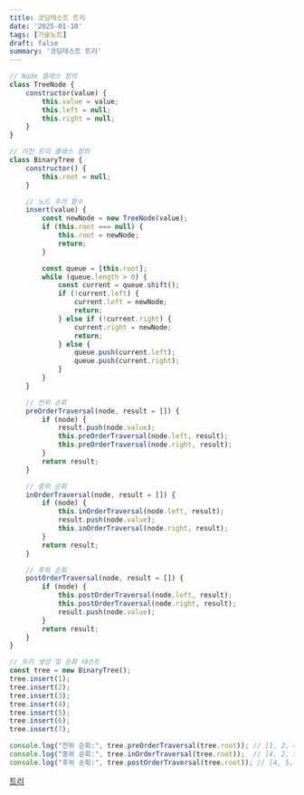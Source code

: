 ```yaml
---
title: 코딩테스트 트리
date: '2025-01-10'
tags: [기술노트]
draft: false
summary: '코딩테스트 트리'
---
```


```jsx
// Node 클래스 정의
class TreeNode {
    constructor(value) {
        this.value = value;
        this.left = null;
        this.right = null;
    }
}

// 이진 트리 클래스 정의
class BinaryTree {
    constructor() {
        this.root = null;
    }

    // 노드 추가 함수
    insert(value) {
        const newNode = new TreeNode(value);
        if (this.root === null) {
            this.root = newNode;
            return;
        }

        const queue = [this.root];
        while (queue.length > 0) {
            const current = queue.shift();
            if (!current.left) {
                current.left = newNode;
                return;
            } else if (!current.right) {
                current.right = newNode;
                return;
            } else {
                queue.push(current.left);
                queue.push(current.right);
            }
        }
    }

    // 전위 순회
    preOrderTraversal(node, result = []) {
        if (node) {
            result.push(node.value);
            this.preOrderTraversal(node.left, result);
            this.preOrderTraversal(node.right, result);
        }
        return result;
    }

    // 중위 순회
    inOrderTraversal(node, result = []) {
        if (node) {
            this.inOrderTraversal(node.left, result);
            result.push(node.value);
            this.inOrderTraversal(node.right, result);
        }
        return result;
    }

    // 후위 순회
    postOrderTraversal(node, result = []) {
        if (node) {
            this.postOrderTraversal(node.left, result);
            this.postOrderTraversal(node.right, result);
            result.push(node.value);
        }
        return result;
    }
}

// 트리 생성 및 순회 테스트
const tree = new BinaryTree();
tree.insert(1);
tree.insert(2);
tree.insert(3);
tree.insert(4);
tree.insert(5);
tree.insert(6);
tree.insert(7);

console.log("전위 순회:", tree.preOrderTraversal(tree.root)); // [1, 2, 4, 5, 3, 6, 7]
console.log("중위 순회:", tree.inOrderTraversal(tree.root));  // [4, 2, 5, 1, 6, 3, 7]
console.log("후위 순회:", tree.postOrderTraversal(tree.root)); // [4, 5, 2, 6, 7, 3, 1]

```

[트리](https://www.notion.so/1744843169a98094b22beee7d3df939a?pvs=21)
